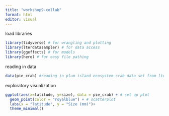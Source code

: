 ```yaml
---
title: "workshop9-collab"
format: html
editor: visual
---
```


load libraries

```r
library(tidyverse) # for wrangling and plotting
library(lterdatasampler) # for data access
library(ggeffects) # for models
library(here) # for easy file pathing
```



reading in data
```r
data(pie_crab) #reading in plum island ecosystem crab data set from lterdatasampler package

```

exploratory visualization

```r
ggplot(aes(x=latitude, y=size), data = pie_crab) + # set up plot
  geom_point(color = "royalblue") + # scatterplot
  labs(x = "latitude", y = "Size (mm)")+
  theme_minimal()
```





